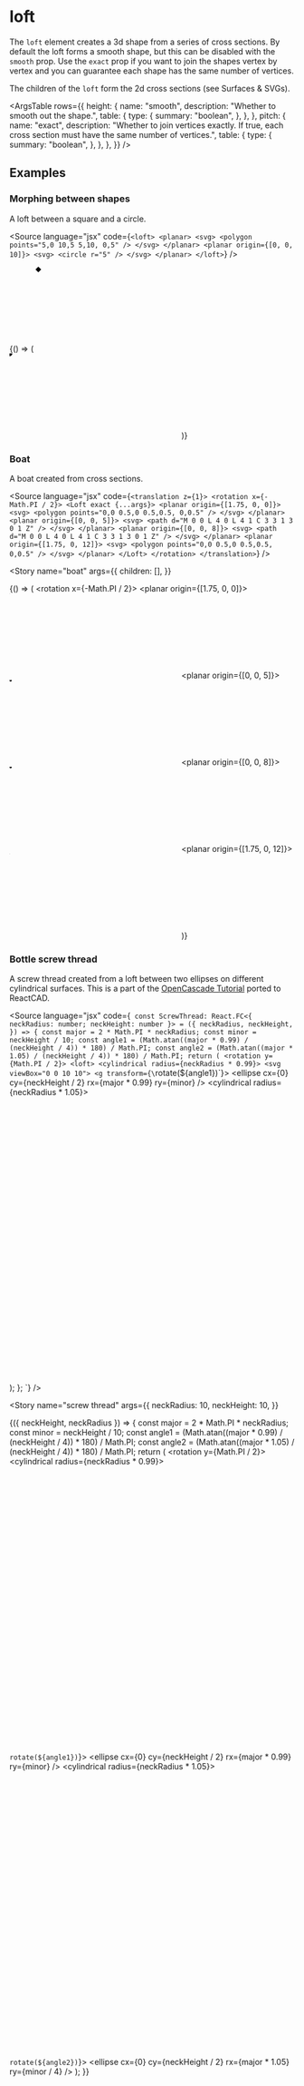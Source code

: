 
<Meta title="Reference/Sweeps/Loft" />

# loft

The `loft` element creates a 3d shape from a series of cross sections. By default the loft forms a smooth shape, but this can be disabled with the `smooth` prop. Use the `exact` prop if you want to join the shapes vertex by vertex and you can guarantee each shape has the same number of vertices.

The children of the `loft` form the 2d cross sections (see <Link to="reference-surfaces-svgs--introduction">Surfaces & SVGs</Link>).

<ArgsTable
  rows={{
    height: {
      name: "smooth",
      description: "Whether to smooth out the shape.",
      table: {
        type: {
          summary: "boolean",
        },
      },
    },
    pitch: {
      name: "exact",
      description:
        "Whether to join vertices exactly. If true, each cross section must have the same number of vertices.",
      table: {
        type: {
          summary: "boolean",
        },
      },
    },
  }}
/>

## Examples


### Morphing between shapes

A loft between a square and a circle.

<Source
  language="jsx"
  code={`
<loft>
  <planar>
    <svg>
      <polygon points="5,0 10,5 5,10, 0,5" />
    </svg>
  </planar>
  <planar origin={[0, 0, 10]}>
    <svg>
      <circle r="5" />
    </svg>
  </planar>
</loft>
`}
/>

<Story name="loft">
  {() => (
    <loft>
      <planar>
        <svg>
          <polygon points="5,0 10,5 5,10, 0,5" />
        </svg>
      </planar>
      <planar origin={[0, 0, 10]}>
        <svg>
          <circle r="5" />
        </svg>
      </planar>
    </loft>
  )}
</Story>

### Boat

A boat created from cross sections.

<Source
  language="jsx"
  code={`
<translation z={1}>
  <rotation x={-Math.PI / 2}>
    <Loft exact {...args}>
      <planar origin={[1.75, 0, 0]}>
        <svg>
          <polygon points="0,0 0.5,0 0.5,0.5, 0,0.5" />
        </svg>
      </planar>
      <planar origin={[0, 0, 5]}>
        <svg>
          <path d="M 0 0 L 4 0 L 4 1 C 3 3 1 3 0 1 Z" />
        </svg>
      </planar>
      <planar origin={[0, 0, 8]}>
        <svg>
          <path d="M 0 0 L 4 0 L 4 1 C 3 3 1 3 0 1 Z" />
        </svg>
      </planar>
      <planar origin={[1.75, 0, 12]}>
        <svg>
          <polygon points="0,0 0.5,0 0.5,0.5, 0,0.5" />
        </svg>
      </planar>
    </Loft>
  </rotation>
</translation>
`}
/>

<Story
  name="boat"
  args={{
    children: [],
  }}
>
  {() => (
    <translation z={1}>
      <rotation x={-Math.PI / 2}>
        <loft>
          <planar origin={[1.75, 0, 0]}>
            <svg>
              <polygon points="0,0 0.5,0 0.5,0.5, 0,0.5" />
            </svg>
          </planar>
          <planar origin={[0, 0, 5]}>
            <svg>
              <path d="M 0 0 L 4 0 L 4 1 C 3 3 1 3 0 1 Z" />
            </svg>
          </planar>
          <planar origin={[0, 0, 8]}>
            <svg>
              <path d="M 0 0 L 4 0 L 4 1 C 3 3 1 3 0 1 Z" />
            </svg>
          </planar>
          <planar origin={[1.75, 0, 12]}>
            <svg>
              <polygon points="0,0 0.5,0 0.5,0.5, 0,0.5" />
            </svg>
          </planar>
        </loft>
      </rotation>
    </translation>
  )}
</Story>

### Bottle screw thread

A screw thread created from a loft between two ellipses on different cylindrical surfaces. This is a part of the [OpenCascade Tutorial](https://dev.opencascade.org/doc/overview/html/occt__tutorial.html) ported to ReactCAD.

<Source
  language="jsx"
  code={`
const ScrewThread: React.FC<{ neckRadius: number; neckHeight: number }> = ({
  neckRadius,
  neckHeight,
}) => {
  const major = 2 * Math.PI * neckRadius;
  const minor = neckHeight / 10;
  const angle1 =
    (Math.atan((major * 0.99) / (neckHeight / 4)) * 180) / Math.PI;
  const angle2 =
    (Math.atan((major * 1.05) / (neckHeight / 4)) * 180) / Math.PI;
  return (
    <rotation y={Math.PI / 2}>
      <loft>
        <cylindrical radius={neckRadius * 0.99}>
          <svg viewBox="0 0 10 10">
            <g transform={\`rotate(\${angle1})\`}>
              <ellipse
                cx={0}
                cy={neckHeight / 2}
                rx={major * 0.99}
                ry={minor}
              />
            </g>
          </svg>
        </cylindrical>
        <cylindrical radius={neckRadius * 1.05}>
          <svg viewBox="0 0 10 10">
            <g transform={\`rotate(\${angle2})\`}>
              <ellipse
                cx={0}
                cy={neckHeight / 2}
                rx={major * 1.05}
                ry={minor / 4}
              />
            </g>
          </svg>
        </cylindrical>
      </loft>
    </rotation>
  );
};
`}
/>

<Story
  name="screw thread"
  args={{
    neckRadius: 10,
    neckHeight: 10,
  }}
>
  {({ neckHeight, neckRadius }) => {
    const major = 2 * Math.PI * neckRadius;
    const minor = neckHeight / 10;
    const angle1 =
      (Math.atan((major * 0.99) / (neckHeight / 4)) * 180) / Math.PI;
    const angle2 =
      (Math.atan((major * 1.05) / (neckHeight / 4)) * 180) / Math.PI;
    return (
      <rotation y={Math.PI / 2}>
        <loft>
          <cylindrical radius={neckRadius * 0.99}>
            <svg viewBox="0 0 10 10">
              <g transform={`rotate(${angle1})`}>
                <ellipse
                  cx={0}
                  cy={neckHeight / 2}
                  rx={major * 0.99}
                  ry={minor}
                />
              </g>
            </svg>
          </cylindrical>
          <cylindrical radius={neckRadius * 1.05}>
            <svg viewBox="0 0 10 10">
              <g transform={`rotate(${angle2})`}>
                <ellipse
                  cx={0}
                  cy={neckHeight / 2}
                  rx={major * 1.05}
                  ry={minor / 4}
                />
              </g>
            </svg>
          </cylindrical>
        </loft>
      </rotation>
    );
  }}
</Story>
